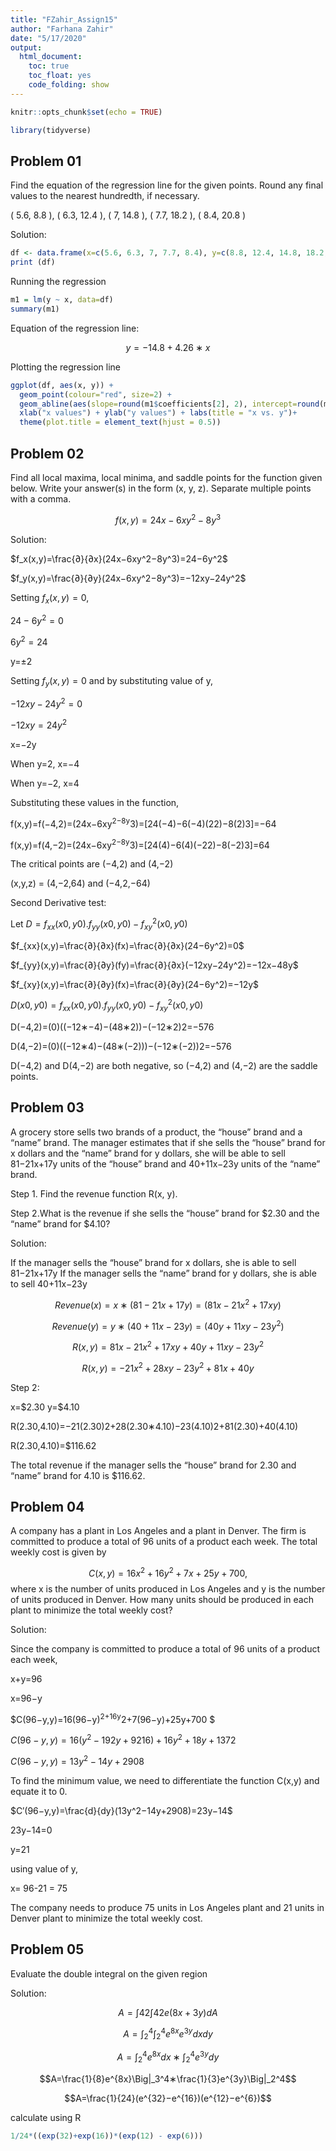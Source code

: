 ---
title: "FZahir_Assign15"
author: "Farhana Zahir"
date: "5/17/2020"
output:
  html_document:
    toc: true
    toc_float: yes
    code_folding: show
---

```{r setup, include=FALSE}
knitr::opts_chunk$set(echo = TRUE)

```

```{r message=F, warning=F}
library(tidyverse)
```

## Problem 01

Find the equation of the regression line for the given points.
Round any final values to the nearest hundredth, if necessary. 

( 5.6, 8.8 ), ( 6.3, 12.4 ), ( 7, 14.8 ), ( 7.7, 18.2 ), ( 8.4, 20.8 )

Solution:

```{r}
df <- data.frame(x=c(5.6, 6.3, 7, 7.7, 8.4), y=c(8.8, 12.4, 14.8, 18.2, 20.8))
print (df)
```
Running the regression

```{r}
m1 = lm(y ~ x, data=df)
summary(m1)
```
Equation of the regression line:

$$y=−14.8+4.26∗x$$

Plotting the regression line

```{r}
ggplot(df, aes(x, y)) + 
  geom_point(colour="red", size=2) + 
  geom_abline(aes(slope=round(m1$coefficients[2], 2), intercept=round(m1$coefficients[1], 2))) +
  xlab("x values") + ylab("y values") + labs(title = "x vs. y")+
  theme(plot.title = element_text(hjust = 0.5))
```

## Problem 02

Find all local maxima, local minima, and saddle points for the function given below.
Write your answer(s) in the form (x, y, z). Separate multiple points with a comma.

$$f(x,y)=24x−6xy^2−8y^3$$

Solution:

$f_x(x,y)=\frac{∂}{∂x}(24x−6xy^2−8y^3)=24−6y^2$

$f_y(x,y)=\frac{∂}{∂y}(24x−6xy^2−8y^3)=−12xy−24y^2$

Setting $f_x(x,y)=0$,

$24−6y^2=0$ 

$6y^2=24$

y=±2 

Setting $f_y(x,y)=0$ and by substituting value of y,

$−12xy−24y^2=0$

$−12xy=24y^2$

x=−2y

When y=2, x=−4

When y=−2, x=4

Substituting these values in the function,

f(x,y)=f(−4,2)=(24x−6xy^2−8y^3)=[24(−4)−6(−4)(22)−8(2)3]=−64 

f(x,y)=f(4,−2)=(24x−6xy^2−8y^3)=[24(4)−6(4)(−22)−8(−2)3]=64

The critical points are (−4,2) and (4,−2)

(x,y,z) = (4,−2,64) and (−4,2,−64)

Second Derivative test:

Let $D=f_{xx}(x0,y0).f_{yy}(x0,y0)−f^2_{xy}(x0,y0)$
  
$f_{xx}(x,y)=\frac{∂}{∂x}(fx)=\frac{∂}{∂x}(24−6y^2)=0$

$f_{yy}(x,y)=\frac{∂}{∂y}(fy)=\frac{∂}{∂x}(−12xy−24y^2)=−12x−48y$

$f_{xy}(x,y)=\frac{∂}{∂y}(fx)=\frac{∂}{∂y}(24−6y^2)=−12y$

$D(x0,y0)=f_{xx}(x0,y0).f_{yy}(x0,y0)−f^2_{xy}(x0,y0)$

D(−4,2)=(0)((−12∗−4)−(48∗2))−(−12∗2)2=−576 

D(4,−2)=(0)((−12∗4)−(48∗(−2)))−(−12∗(−2))2=−576

D(−4,2)  and D(4,−2) are both negative, so (−4,2) and (4,−2) are the saddle points.


## Problem 03

A grocery store sells two brands of a product, the “house” brand and a “name” brand.
The manager estimates that if she
sells the “house” brand for x dollars and the “name” brand for y dollars, she will be able to sell 81−21x+17y units of the “house” brand and 40+11x−23y units of the “name” brand.

Step 1. Find the revenue function R(x, y).

Step 2.What is the revenue if she sells the “house” brand for $2.30 and the “name” brand for $4.10?

Solution:

If the manager sells the “house” brand for x dollars, she is able to sell 81−21x+17y
If the manager sells the “name” brand for y dollars, she is able to sell 40+11x−23y

$$Revenue(x)=x∗(81−21x+17y)=(81x−21x^2+17xy)$$

$$Revenue(y)=y∗(40+11x−23y)=(40y+11xy−23y^2)$$

$$R(x,y)=81x−21x^2+17xy+40y+11xy−23y^2 $$

$$R(x,y)=−21x^2+28xy−23y^2+81x+40y$$

Step 2:

x=$2.30 
y=$4.10

R(2.30,4.10)=−21(2.30)2+28(2.30∗4.10)−23(4.10)2+81(2.30)+40(4.10)

R(2.30,4.10)=$116.62

The total revenue if the manager sells the “house” brand for 2.30 and “name” brand for 4.10 is $116.62.


## Problem 04

A company has a plant in Los Angeles and a plant in Denver.
The firm is committed to produce a total of 96 units of a product each week. The total weekly cost is given by 

$$C(x,y)=16x^2+16y^2+7x+25y+700,$$ 
where x is the number of units produced in Los Angeles and y is the number of units produced in Denver. How many units should be produced in each plant to minimize the total weekly cost?


Solution:

Since the company is committed to produce a total of 96 units of a product each week, 

x+y=96

x=96−y

$C(96−y,y)=16(96−y)^2+16y^2+7(96−y)+25y+700 $

$C(96−y,y)=16(y^2−192y+9216)+16y^2+18y+1372$

$C(96−y,y)=13y^2−14y+2908$

To find the minimum value, we need to differentiate the function C(x,y) and equate it to 0.

$C′(96−y,y)=\frac{d}{dy}(13y^2−14y+2908)=23y−14$

23y−14=0

y=21

using value of y,

x= 96-21 = 75

The company needs to produce 75 units in Los Angeles plant and 21 units in Denver plant to minimize the total weekly cost.


## Problem 05

Evaluate the double integral on the given region

Solution:

$$A=∫42∫42e(8x+3y)dA$$

$$A=\int_2^4 \int_2^4e^{8x}e^{3y}dxdy$$

$$A=\int_2^4e^{8x}dx∗\int_2^4e^{3y}dy$$

$$A=\frac{1}{8}e^{8x}\Big|_3^4∗\frac{1}{3}e^{3y}\Big|_2^4$$

$$A=\frac{1}{24}(e^{32}−e^{16})(e^{12}−e^{6})$$

calculate using R

```{r}
1/24*((exp(32)+exp(16))*(exp(12) - exp(6)))
```